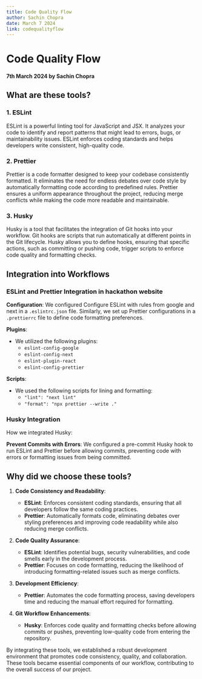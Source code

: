 ```yaml
---
title: Code Quality Flow
author: Sachin Chopra
date: March 7 2024
link: codequalityflow
---
```


# Code Quality Flow

#### 7th March 2024 by Sachin Chopra

## What are these tools?

### 1. ESLint

ESLint is a powerful linting tool for JavaScript and JSX. It analyzes your code to identify and report patterns that might lead to errors, bugs, or maintainability issues. ESLint enforces coding standards and helps developers write consistent, high-quality code.

### 2. Prettier

Prettier is a code formatter designed to keep your codebase consistently formatted. It eliminates the need for endless debates over code style by automatically formatting code according to predefined rules. Prettier ensures a uniform appearance throughout the project, reducing merge conflicts while making the code more readable and maintainable.

### 3. Husky

Husky is a tool that facilitates the integration of Git hooks into your workflow. Git hooks are scripts that run automatically at different points in the Git lifecycle. Husky allows you to define hooks, ensuring that specific actions, such as committing or pushing code, trigger scripts to enforce code quality and formatting checks.

## Integration into Workflows

### ESLint and Prettier Integration in hackathon website

**Configuration**: We configured Configure ESLint with rules from google and next in a `.eslintrc.json` file. Similarly, we set up Prettier configurations in a `.prettierrc` file to define code formatting preferences.

**Plugins**:

- We utilized the following plugins:
  - `eslint-config-google`
  - `eslint-config-next`
  - `eslint-plugin-react`
  - `eslint-config-prettier`

**Scripts**:

- We used the following scripts for lining and formatting:
  - `"lint": "next lint"`
  - `"format": "npx prettier --write ."`

### Husky Integration

How we integrated Husky:

**Prevent Commits with Errors**: We configured a pre-commit Husky hook to run ESLint and Prettier before allowing commits, preventing code with errors or formatting issues from being committed.

## Why did we choose these tools?

1. **Code Consistency and Readability**:

   - **ESLint**: Enforces consistent coding standards, ensuring that all developers follow the same coding practices.
   - **Prettier**: Automatically formats code, eliminating debates over styling preferences and improving code readability while also reducing merge conflicts.

2. **Code Quality Assurance**:

   - **ESLint**: Identifies potential bugs, security vulnerabilities, and code smells early in the development process.
   - **Prettier**: Focuses on code formatting, reducing the likelihood of introducing formatting-related issues such as merge conflicts.

3. **Development Efficiency**:

   - **Prettier**: Automates the code formatting process, saving developers time and reducing the manual effort required for formatting.

4. **Git Workflow Enhancements**:
   - **Husky**: Enforces code quality and formatting checks before allowing commits or pushes, preventing low-quality code from entering the repository.

By integrating these tools, we established a robust development environment that promotes code consistency, quality, and collaboration. These tools became essential components of our workflow, contributing to the overall success of our project.
